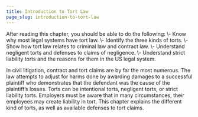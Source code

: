 ```yaml
---
title: Introduction to Tort Law 
page_slug: introduction-to-tort-law
---
```

<div className="content-chunk" data-subsection-id = "Introduction-38pt">
<Info title="LEARNING OBJECTIVES">After reading this chapter, you should be able to do the following:  
\- Know why most legal systems have tort law.  
\- Identify the three kinds of torts.  
\- Show how tort law relates to criminal law and contract law.  
\- Understand negligent torts and defenses to claims of negligence.  
\- Understand strict liability torts and the reasons for them in the US legal system.</Info>

In civil litigation, contract and tort claims are by far the most numerous. The law attempts to adjust for harms done by awarding damages to a successful plaintiff who demonstrates that the defendant was the cause of the plaintiff’s losses. Torts can be intentional torts, negligent torts, or strict liability torts. Employers must be aware that in many circumstances, their employees may create liability in tort. This chapter explains the different kind of torts, as well as available defenses to tort claims.
</div>
